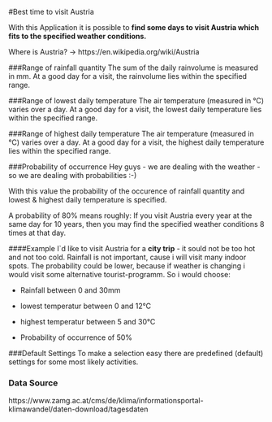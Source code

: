 #Best time to visit Austria

With this Application it is possible to **find some days to visit Austria which fits to the specified weather conditions.**

Where is Austria? -> https://en.wikipedia.org/wiki/Austria

###Range of rainfall quantity
The sum of the daily rainvolume is measured in mm. At a good day for a visit, the rainvolume lies within the specified range.

###Range of lowest daily temperature
The air temperature (measured in °C) varies over a day. At a good day for a visit, the lowest daily temperature lies within the specified range.

###Range of highest daily temperature
The air temperature (measured in °C) varies over a day. At a good day for a visit, the highest daily temperature lies within the specified range.

###Probability of occurrence
Hey guys - we are dealing with the weather - so we are dealing with probabilities :-)

With this value the probability of the occurence of rainfall quantity and lowest & highest daily temperature is specified.

A probability of 80% means roughly: If you visit Austria every year at the same day for 10 years, then you may find the specified weather conditions 8 times at that day.

####Example
I`d like to visit Austria for a **city trip** - it sould not be too hot and not too cold. Rainfall is not important, cause i will visit many indoor spots. The probability could be lower, because if weather is changing i would visit some alternative tourist-programm. So i would choose:

- Rainfall between 0 and 30mm

- lowest temperatur between 0 and 12°C

- highest temperatur between 5 and 30°C

- Probability of occurrence of 50%

###Default Settings
To make a selection easy there are predefined (default) settings for some most likely activities.

### Data Source
https://www.zamg.ac.at/cms/de/klima/informationsportal-klimawandel/daten-download/tagesdaten
